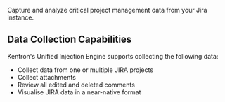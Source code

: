
Capture and analyze critical project management data from your Jira instance.

## Data Collection Capabilities

Kentron's Unified Injection Engine supports collecting the following data:

- Collect data from one or multiple JIRA projects
- Collect attachments
- Review all edited and deleted comments
- Visualise JIRA data in a near-native format

